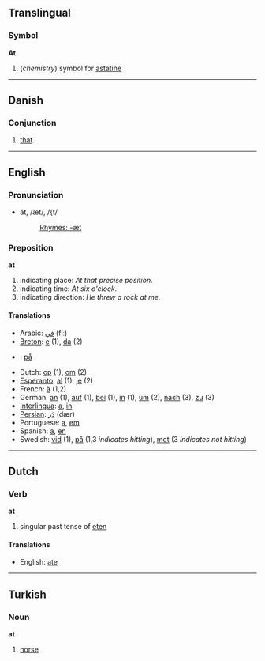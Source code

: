 ==Translingual==
===Symbol===
'''At'''

#(''chemistry'') symbol for [[astatine]]

----

==Danish==
=== Conjunction ===
# [[that]].

----
==English==

===Pronunciation===
*ăt, /æt/, /{t/
*:[[Rhymes:English:-æt|Rhymes: -æt]]

===Preposition===
'''at'''

# indicating place: ''At that precise position.''
# indicating time: ''At six o'clock.''
# indicating direction: ''He threw a rock at me.''

====Translations====
*Arabic: [[في]] (fiː)
*[[Breton]]: [[e]] (1), [[da]] (2)
*{{da}}: [[på]]
*Dutch: [[op]] (1), [[om]] (2)
*[[Esperanto]]: [[al]] (1), [[je]] (2)
*French: [[à]] (1,2)
*German: [[an]] (1), [[auf]] (1), [[bei]] (1), [[in]] (1), [[um]] (2), [[nach]] (3), [[zu]] (3)
*[[Interlingua]]: [[a]], [[in]]
*[[Persian]]: [[دَر]] (dær)
*Portuguese: [[a]], [[em]]
*Spanish: [[a]], [[en]]
*Swedish: [[vid]] (1), [[på]] (1,3 ''indicates hitting''), [[mot]] (3 ''indicates not hitting'') 

----

==Dutch==
===Verb===
'''at'''

#singular past tense of [[eten]]

====Translations====
*English: [[ate]]

----

==Turkish==
===Noun===
'''at'''

# [[horse]]